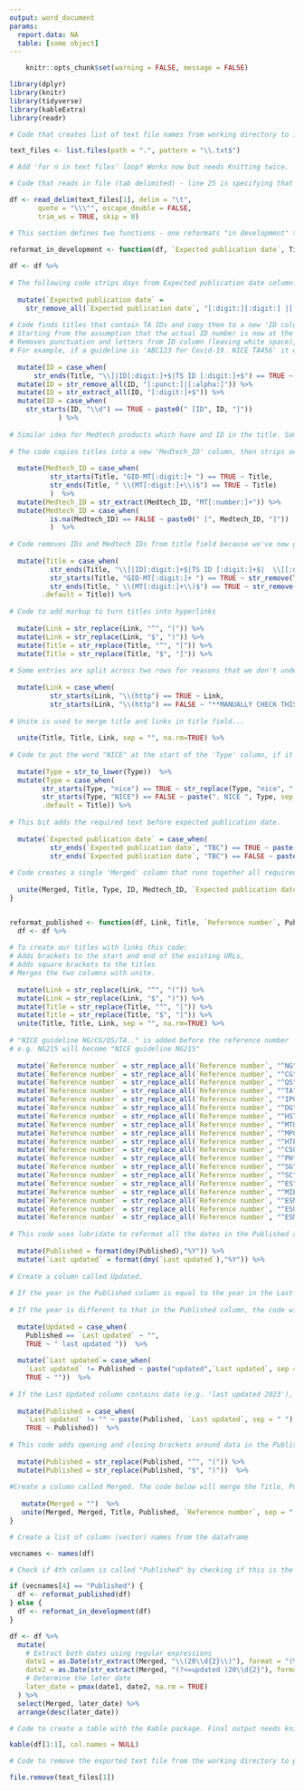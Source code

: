 ```yaml
---
output: word_document
params:
  report.data: NA
  table: [some object]
---
```


```r
    knitr::opts_chunk$set(warning = FALSE, message = FALSE)

library(dplyr)
library(knitr)
library(tidyverse)
library(kableExtra)
library(readr)

# Code that creates list of text file names from working directory to input into our script later

text_files <- list.files(path = ".", pattern = "\\.txt$")

# Add 'for n in text files' loop? Works now but needs Knitting twice.

# Code that reads in file (tab delimited) - line 25 is specifying that the file to read in is the first item in the list of text files. We'll delete this at the end so if the script runs again the next file in the list will be read in

df <- read_delim(text_files[1], delim = "\t", 
       quote = "\\\"", escape_double = FALSE, 
       trim_ws = TRUE, skip = 0)

# This section defines two functions - one reformats "in development" text files, the other reformats "published" text files. 

reformat_in_development <- function(df, `Expected publication date`, Title, ID, Medtech_ID, Link, Type, Merged) {
  
df <- df %>%
      
# The following code strips days from Expected publication date column...
    
  mutate(`Expected publication date` = 
    str_remove_all(`Expected publication date`, "[:digit:][:digit:] |[:digit:] ")) %>%
      
# Code finds titles that contain TA IDs and copy them to a new 'ID column'.
# Starting from the assumption that the actual ID number is now at the end of the ID column it
# Removes punctuation and letters from ID column (leaving white space),then  extracts the cluster of digits at the end of the string and adds square brackets and 'ID'. 
# For example, if a guideline is 'ABC123 for Covid-19. NICE TA456' it will be turned into '123 19 456', then the last set of digits will be picked out ('456') 
      
  mutate(ID = case_when(
      str_ends(Title, "\\]|ID[:digit:]+$|TS ID [:digit:]+$") == TRUE ~ Title)) %>%
  mutate(ID = str_remove_all(ID, "[:punct:]|[:alpha:]")) %>%
  mutate(ID = str_extract_all(ID, "[:digit:]+$")) %>%
  mutate(ID = case_when(
    str_starts(ID, "\\d") == TRUE ~ paste0(" [ID", ID, "]"))
            ) %>%
    
# Similar idea for Medtech products which have and ID in the title. Sometimes these start with 'GID-MT...', and somethings they end with '(MT123)'.
      
# The code copies titles into a new 'Medtech_ID' column, then strips out the numbers and add surrounding text - '[MT...]'.
      
  mutate(Medtech_ID = case_when(
          str_starts(Title, "GID-MT[:digit:]+ ") == TRUE ~ Title, 
          str_ends(Title, " \\(MT[:digit:]+\\)$") == TRUE ~ Title)
          )  %>%
  mutate(Medtech_ID = str_extract(Medtech_ID, "MT[:number:]+")) %>%
  mutate(Medtech_ID = case_when(
          is.na(Medtech_ID) == FALSE ~ paste0(" [", Medtech_ID, "]"))
          )  %>%
    
# Code removes IDs and Medtech IDs from title field because we've now got them in their own column...
      
  mutate(Title = case_when(
          str_ends(Title, "\\]|ID[:digit:]+$|TS ID [:digit:]+$|  \\[[:digit:]+\\]$") == TRUE ~ str_remove_all(Title, " TS ID.+$| \\[ID.+$| ID[:digit:]+$| \\[[:digit:]+\\]$"),
          str_starts(Title, "GID-MT[:digit:]+ ") == TRUE ~ str_remove(Title, "GID-MT[:digit:]+ "), 
          str_ends(Title, " \\(MT[:digit:]+\\)$") == TRUE ~ str_remove(Title, " \\(MT[:digit:]+\\)$"),
        .default = Title)) %>%
        
# Code to add markup to turn titles into hyperlinks
      
  mutate(Link = str_replace(Link, "^", "(")) %>%
  mutate(Link = str_replace(Link, "$", ")")) %>%
  mutate(Title = str_replace(Title, "^", "[")) %>%
  mutate(Title = str_replace(Title, "$", "]")) %>%
    
# Some entries are split across two rows for reasons that we don't understand. The next chunk of code is designed to identify these and add a note that they need manually checking.
    
  mutate(Link = case_when(
          str_starts(Link, "\\(http") == TRUE ~ Link,
          str_starts(Link, "\\(http") == FALSE ~ "**MANUALLY CHECK THIS LINE AND THE ONE ABOVE**")) %>%
      
# Unite is used to merge title and links in title field...
      
  unite(Title, Title, Link, sep = "", na.rm=TRUE) %>%
      
# Code to put the word "NICE" at the start of the 'Type' column, if it isn't there already. Whole column is converted to lower case first so that product type appears in lower case in the final Word doc.
      
  mutate(Type = str_to_lower(Type))  %>%
  mutate(Type = case_when(
        str_starts(Type, "nice") == TRUE ~ str_replace(Type, "nice", ". NICE"),
        str_starts(Type, "NICE") == FALSE ~ paste(". NICE ", Type, sep = ""),
        .default = Title)) %>%
    
# This bit adds the required text before expected publication date.  
    
  mutate(`Expected publication date` = case_when(
          str_ends(`Expected publication date`, "TBC") == TRUE ~ paste(". Publication date to be confirmed"),
          str_ends(`Expected publication date`, "TBC") == FALSE ~ paste(". Publication expected", `Expected publication date`, sep = " "))) %>%
    
# Code creates a single 'Merged' column that runs together all required fields, then remove other columns from dataframe.
    
  unite(Merged, Title, Type, ID, Medtech_ID, `Expected publication date`, sep = "", na.rm = TRUE)
}


reformat_published <- function(df, Link, Title, `Reference number`, Published, `Last updated`, Merged) {
  df <- df %>%
  
# To create our titles with links this code: 
# Adds brackets to the start and end of the existing URLs,
# Adds square brackets to the titles
# Merges the two columns with unite.
  
  mutate(Link = str_replace(Link, "^", "(")) %>%
  mutate(Link = str_replace(Link, "$", ")")) %>%
  mutate(Title = str_replace(Title, "^", "[")) %>%
  mutate(Title = str_replace(Title, "$", "]")) %>%
  unite(Title, Title, Link, sep = "", na.rm=TRUE) %>%
    
# "NICE guideline NG/CG/QS/TA.." is added before the reference number 
# e.g. NG215 will become "NICE guideline NG215"
    
  mutate(`Reference number` = str_replace_all(`Reference number`, "^NG", "NICE guideline NG"))%>%
  mutate(`Reference number` = str_replace_all(`Reference number`, "^CG", "NICE guideline CG"))%>%
  mutate(`Reference number` = str_replace_all(`Reference number`, "^QS", "NICE quality standard "))%>%
  mutate(`Reference number` = str_replace_all(`Reference number`, "^TA", "NICE technology appraisal guidance "))%>%
  mutate(`Reference number` = str_replace_all(`Reference number`, "^IPG", "NICE interventional procedures guidance "))%>%
  mutate(`Reference number` = str_replace_all(`Reference number`, "^DG", "NICE diagnostics guidance "))%>%
  mutate(`Reference number` = str_replace_all(`Reference number`, "^HST", "NICE highly specialised technologies guidance "))%>%
  mutate(`Reference number` = str_replace_all(`Reference number`, "^MTG", "NICE medical technologies guidance "))%>%
  mutate(`Reference number` = str_replace_all(`Reference number`, "^MPG", "NICE medicines practice guideline "))%>%
  mutate(`Reference number` = str_replace_all(`Reference number`, "^HTE", "NICE health technology evaluation "))%>% 
  mutate(`Reference number` = str_replace_all(`Reference number`, "^CSG", "NICE cancer service guideline "))%>%
  mutate(`Reference number` = str_replace_all(`Reference number`, "^PH", "NICE guideline PH"))%>%
  mutate(`Reference number` = str_replace_all(`Reference number`, "^SG", "NICE safe staffing guideline "))%>%
  mutate(`Reference number` = str_replace_all(`Reference number`, "^SC", "NICE social care guideline "))%>%
  mutate(`Reference number` = str_replace_all(`Reference number`, "^ES", "NICE evidence summary ES"))%>%
  mutate(`Reference number` = str_replace_all(`Reference number`, "^MIB", "NICE medtech innovation briefing "))%>%
  mutate(`Reference number` = str_replace_all(`Reference number`, "^ESNM", "NICE evidence summary ESNM"))%>%
  mutate(`Reference number` = str_replace_all(`Reference number`, "^ESUOM", "NICE evidence summary ESUOM"))%>%
  mutate(`Reference number` = str_replace_all(`Reference number`, "^ESMPB", "NICE evidence summary ESMPB"))%>%
    
# This code uses lubridate to reformat all the dates in the Published and Last Updated columns to display the year only 
    
  mutate(Published = format(dmy(Published),"%Y")) %>%
  mutate(`Last updated` = format(dmy(`Last updated`),"%Y")) %>%
  
# Create a column called Updated. 
    
# If the year in the Published column is equal to the year in the Last updated column, this will be blank.
    
# If the year is different to that in the Published column, the code will insert the word "updated" before the year. 
    
  mutate(Updated = case_when(
    Published == `Last updated` ~ "",
    TRUE ~ " last updated "))  %>%
  
  mutate(`Last updated`= case_when(
    `Last updated` != Published ~ paste("updated",`Last updated`, sep = " "),
    TRUE ~ ""))  %>%
  
# If the Last Updated column contains data (e.g. 'last updated 2023'), this code will paste the data across to the Published column in the format: 2020 last updated 2023.
    
  mutate(Published = case_when(
    `Last updated` != "" ~ paste(Published, `Last updated`, sep = " "),
    TRUE ~ Published))  %>%
  
# This code adds opening and closing brackets around data in the Published column. E.g. (Published 2020 last updated 2023)
    
  mutate(Published = str_replace(Published, "^", "(")) %>%
  mutate(Published = str_replace(Published, "$", ")"))  %>%
  
#Create a column called Merged. The code below will merge the Title, Published and Reference number into the new column. The merged data will be separated by a space in the new column. 
    
   mutate(Merged = "")  %>%
   unite(Merged, Merged, Title, Published, `Reference number`, sep = " ", na.rm=TRUE) 
}

# Create a list of column (vector) names from the dataframe

vecnames <- names(df)

# Check if 4th column is called "Published" by checking if this is the 4th item in the new 'vecnames' list. If so, run dataframe through reformat_published function, if not, run it through reformat_in_development function. 

if (vecnames[4] == "Published") {
  df <- reformat_published(df)
} else {
  df <- reformat_in_development(df)
}

df <- df %>%
  mutate(
    # Extract both dates using regular expressions
    date1 = as.Date(str_extract(Merged, "\\(20\\d{2}\\)"), format = "(%Y)"),
    date2 = as.Date(str_extract(Merged, "(?<=updated )20\\d{2}"), format = "%Y"),
    # Determine the later date
    later_date = pmax(date1, date2, na.rm = TRUE)
  ) %>%
  select(Merged, later_date) %>%
  arrange(desc(later_date))

# Code to create a table with the Kable package. Final output needs knitting for export

kable(df[1:1], col.names = NULL) 

# Code to remove the exported text file from the working directory to prevent accidentally generating two identical bibliographies.

file.remove(text_files[1])

```